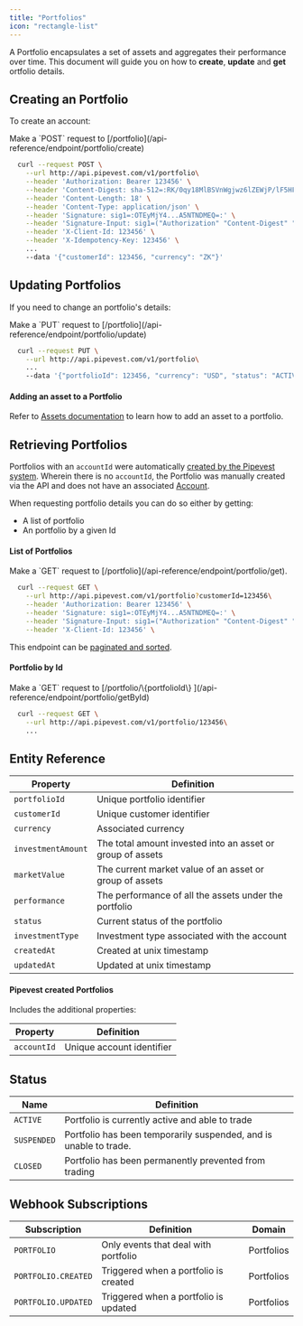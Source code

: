 ```yaml
---
title: "Portfolios"
icon: "rectangle-list"
---
```


A Portfolio encapsulates a set of assets and aggregates their performance over time.
This document will guide you on how to **create**, **update** and **get** ortfolio details.

## Creating an Portfolio

To create an account:

<Tip>
  Make a `POST` request to
  [/portfolio](/api-reference/endpoint/portfolio/create)
</Tip>

```bash
  curl --request POST \
    --url http://api.pipevest.com/v1/portfolio\
    --header 'Authorization: Bearer 123456' \
    --header 'Content-Digest: sha-512=:RK/0qy18MlBSVnWgjwz6lZEWjP/lF5HF9bvEF8FabDg=:' \
    --header 'Content-Length: 18' \
    --header 'Content-Type: application/json' \
    --header 'Signature: sig1=:OTEyMjY4...A5NTNDMEQ=:' \
    --header 'Signature-Input: sig1=("Authorization" "Content-Digest" "Content-Length" "Content-Type" "X-Client-Id" "X-Idempotency-Key" "@method" "@target-uri" "@path" "@query");keyid="staging-pipevest-ed25519";created=1732893484;expires=1732893584' \
    --header 'X-Client-Id: 123456' \
    --header 'X-Idempotency-Key: 123456' \
    ...
    --data '{"customerId": 123456, "currency": "ZK"}'
```

## Updating Portfolios

If you need to change an portfolio's details:

<Tip>
  Make a `PUT` request to [/portfolio](/api-reference/endpoint/portfolio/update)
</Tip>

```bash
  curl --request PUT \
    --url http://api.pipevest.com/v1/portfolio\
    ...
    --data '{"portfolioId": 123456, "currency": "USD", "status": "ACTIVE"}'
```

#### Adding an asset to a Portfolio

Refer to [Assets documentation](/guides/assets#adding-an-asset-to-a-portfolio) to learn how to add an asset to a portfolio.

## Retrieving Portfolios

Portfolios with an `accountId` were automatically [created by the Pipevest system](/guides/customers#creation-side-effects).
Wherein there is no `accountId`, the Portfolio was manually created via the API and does not have an associated [Account](/guides/accounts).

When requesting portfolio details you can do so either by getting:

- A list of portfolio
- An portfolio by a given Id

#### List of Portfolios

<Tip>
  Make a `GET` request to [/portfolio](/api-reference/endpoint/portfolio/get).
</Tip>

```bash
  curl --request GET \
    --url http://api.pipevest.com/v1/portfolio?customerId=123456\
    --header 'Authorization: Bearer 123456' \
    --header 'Signature: sig1=:OTEyMjY4...A5NTNDMEQ=:' \
    --header 'Signature-Input: sig1=("Authorization" "Content-Digest" "Content-Length" "Content-Type" "X-Client-Id" "X-Idempotency-Key" "@method" "@target-uri" "@path" "@query");keyid="staging-pipevest-ed25519";created=1732893484;expires=1732893584' \
    --header 'X-Client-Id: 123456' \
```

<Note>This endpoint can be [paginated and sorted](/concepts/pagination).</Note>

#### Portfolio by Id

<Tip>
  Make a `GET` request to [/portfolio/\{portfolioId\}
  ](/api-reference/endpoint/portfolio/getById)
</Tip>

```bash
  curl --request GET \
    --url http://api.pipevest.com/v1/portfolio/123456\
    ...
```

## Entity Reference

| Property           | Definition                                                 |
| ------------------ | ---------------------------------------------------------- |
| `portfolioId`      | Unique portfolio identifier                                |
| `customerId`       | Unique customer identifier                                 |
| `currency`         | Associated currency                                        |
| `investmentAmount` | The total amount invested into an asset or group of assets |
| `marketValue`      | The current market value of an asset or group of assets    |
| `performance`      | The performance of all the assets under the portfolio      |
| `status`           | Current status of the portfolio                            |
| `investmentType`   | Investment type associated with the account                |
| `createdAt`        | Created at unix timestamp                                  |
| `updatedAt`        | Updated at unix timestamp                                  |

#### Pipevest created Portfolios

<Note>Includes the additional properties:</Note>

| Property    | Definition                |
| ----------- | ------------------------- |
| `accountId` | Unique account identifier |

## Status

| Name        | Definition                                                        |
| ----------- | ----------------------------------------------------------------- |
| `ACTIVE`    | Portfolio is currently active and able to trade                   |
| `SUSPENDED` | Portfolio has been temporarily suspended, and is unable to trade. |
| `CLOSED`    | Portfolio has been permanently prevented from trading             |

## Webhook Subscriptions

| Subscription        | Definition                            | Domain     |
| ------------------- | ------------------------------------- | ---------- |
| `PORTFOLIO`         | Only events that deal with portfolio  | Portfolios |
| `PORTFOLIO.CREATED` | Triggered when a portfolio is created | Portfolios |
| `PORTFOLIO.UPDATED` | Triggered when a portfolio is updated | Portfolios |
